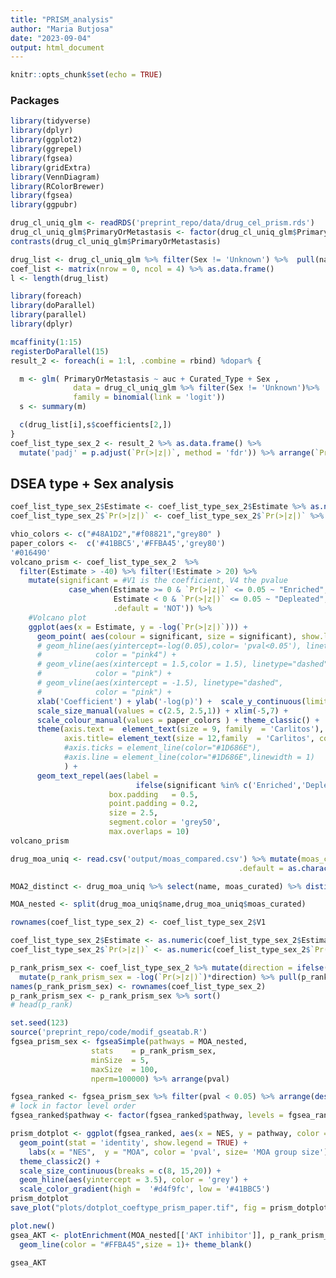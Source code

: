 ```yaml
---
title: "PRISM_analysis"
author: "Maria Butjosa"
date: "2023-09-04"
output: html_document
---
```


```r
knitr::opts_chunk$set(echo = TRUE)
```

### Packages

```r
library(tidyverse)
library(dplyr)
library(ggplot2)
library(ggrepel)
library(fgsea)
library(gridExtra)
library(VennDiagram)
library(RColorBrewer)
library(fgsea)
library(ggpubr)

```

```r
drug_cl_uniq_glm <- readRDS('preprint_repo/data/drug_cel_prism.rds')
drug_cl_uniq_glm$PrimaryOrMetastasis <- factor(drug_cl_uniq_glm$PrimaryOrMetastasis)
contrasts(drug_cl_uniq_glm$PrimaryOrMetastasis)
```

```r
drug_list <- drug_cl_uniq_glm %>% filter(Sex != 'Unknown') %>%  pull(name) %>% unique()
coef_list <- matrix(nrow = 0, ncol = 4) %>% as.data.frame()
l <- length(drug_list)

library(foreach)
library(doParallel)
library(parallel)
library(dplyr)

mcaffinity(1:15)
registerDoParallel(15)
result_2 <- foreach(i = 1:l, .combine = rbind) %dopar% {

  m <- glm( PrimaryOrMetastasis ~ auc + Curated_Type + Sex ,
              data = drug_cl_uniq_glm %>% filter(Sex != 'Unknown')%>%   filter(name == drug_list[i]),
              family = binomial(link = 'logit'))
  s <- summary(m)

  c(drug_list[i],s$coefficients[2,])
}
coef_list_type_sex_2 <- result_2 %>% as.data.frame() %>% 
  mutate('padj' = p.adjust(`Pr(>|z|)`, method = 'fdr')) %>% arrange(`Pr(>|z|)`)

```




## DSEA type + Sex analysis


```r
coef_list_type_sex_2$Estimate <- coef_list_type_sex_2$Estimate %>% as.numeric()  
coef_list_type_sex_2$`Pr(>|z|)` <- coef_list_type_sex_2$`Pr(>|z|)` %>% as.numeric()

vhio_colors <- c("#48A1D2","#f08821","grey80" )
paper_colors <-  c('#41BBC5','#FFBA45','grey80')
'#016490'
volcano_prism <- coef_list_type_sex_2  %>% 
  filter(Estimate > -40) %>% filter(!Estimate > 20) %>% 
    mutate(significant = #V1 is the coefficient, V4 the pvalue
             case_when(Estimate >= 0 & `Pr(>|z|)` <= 0.05 ~ "Enriched",
                       Estimate < 0 & `Pr(>|z|)` <= 0.05 ~ "Depleated",
                       .default = 'NOT')) %>% 
    #Volcano plot
    ggplot(aes(x = Estimate, y = -log(`Pr(>|z|)`))) +
      geom_point( aes(colour = significant, size = significant), show.legend = FALSE) + 
      # geom_hline(aes(yintercept=-log(0.05),color= 'pval<0.05'), linetype="dashed", 
      #            color = "pink4") +
      # geom_vline(aes(xintercept = 1.5,color = 1.5), linetype="dashed", 
      #            color = "pink") + 
      # geom_vline(aes(xintercept = -1.5), linetype="dashed", 
      #            color = "pink") + 
      xlab('Coefficient') + ylab('-log(p)') +  scale_y_continuous(limits = c(0, NA))+
      scale_size_manual(values = c(2.5, 2.5,1)) + xlim(-5,7) +
      scale_colour_manual(values = paper_colors ) + theme_classic() +
      theme(axis.text =  element_text(size = 9, family  = 'Carlitos'),
            axis.title= element_text(size = 12,family  = 'Carlitos', colour = "grey30" ),
            #axis.ticks = element_line(color="#1D686E"),
            #axis.line = element_line(color="#1D686E",linewidth = 1)
            ) +
      geom_text_repel(aes(label = 
                            ifelse(significant %in% c('Enriched','Depleated'),as.character(V1),'')),
                      box.padding   = 0.5, 
                      point.padding = 0.2,
                      size = 2.5,
                      segment.color = 'grey50',
                      max.overlaps = 10)
volcano_prism

```


```r
drug_moa_uniq <- read.csv('output/moas_compared.csv') %>% mutate(moas_curated = case_when(grepl('Chk|CHK',moas_curated )~ 'Chk inhibitor',
                                                   .default = as.character(moas_curated))) 

MOA2_distinct <- drug_moa_uniq %>% select(name, moas_curated) %>% distinct()

MOA_nested <- split(drug_moa_uniq$name,drug_moa_uniq$moas_curated)

```


```r
rownames(coef_list_type_sex_2) <- coef_list_type_sex_2$V1

coef_list_type_sex_2$Estimate <- as.numeric(coef_list_type_sex_2$Estimate )
coef_list_type_sex_2$`Pr(>|z|)` <- as.numeric(coef_list_type_sex_2$`Pr(>|z|)` )

p_rank_prism_sex <- coef_list_type_sex_2 %>% mutate(direction = ifelse(Estimate <0, -1,1)) %>% 
  mutate(p_rank_prism_sex = -log(`Pr(>|z|)`)*direction) %>% pull(p_rank_prism_sex)
names(p_rank_prism_sex) <- rownames(coef_list_type_sex_2)
p_rank_prism_sex <- p_rank_prism_sex %>% sort()
# head(p_rank)
```

```r
set.seed(123)
source('preprint_repo/code/modif_gseatab.R')
fgsea_prism_sex <- fgseaSimple(pathways = MOA_nested, 
                  stats    = p_rank_prism_sex,
                  minSize  = 5,
                  maxSize  = 100,
                  nperm=100000) %>% arrange(pval)


```

```r
fgsea_ranked <- fgsea_prism_sex %>% filter(pval < 0.05) %>% arrange(desc(pval))
# lock in factor level order
fgsea_ranked$pathway <- factor(fgsea_ranked$pathway, levels = fgsea_ranked$pathway)

prism_dotplot <- ggplot(fgsea_ranked, aes(x = NES, y = pathway, color = pval, size = size)) +
  geom_point(stat = 'identity', show.legend = TRUE) +
    labs(x = "NES",  y = "MOA", color = 'pval', size= 'MOA group size')  + 
  theme_classic2() +
  scale_size_continuous(breaks = c(8, 15,20)) + 
  geom_hline(aes(yintercept = 3.5), color = 'grey') + 
  scale_color_gradient(high =  '#d4f9fc', low = '#41BBC5') 
prism_dotplot
save_plot("plots/dotplot_coeftype_prism_paper.tif", fig = prism_dotplot, width=16, height=14)
```

```r
plot.new()
gsea_AKT <- plotEnrichment(MOA_nested[['AKT inhibitor']], p_rank_prism_sex,gseaParam = 1, ticksSize = 0.2) +
  geom_line(color = "#FFBA45",size = 1)+ theme_blank()

gsea_AKT
```


